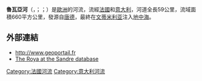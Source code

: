 {{noteTA
|G1=法国地名
|G2=单位
}}
{{Infobox river
  | name              = 鲁瓦亚河
  | native_name       = Roya<br>Roia<br>Ròia
  | image             = Fiume Roia.jpg
  | image_caption     = 流经[[文蒂米利亚|文蒂米利亚]]的鲁瓦亚河
  | map               = Roya (fleuve).png
  | subdivision_type1 = [[世界政區索引|国家]]
  | subdivision_name1 = {{FR}}<br>{{IT}}
  | length            = {{convert|59|km|mi|abbr=on}}
  | source1_elevation = {{convert|1908|m|ft|abbr=on}}
  | mouth_elevation   = {{convert|0|m|ft|abbr=on}}
  | discharge1_avg    = {{convert|15|m3/s|cuft/s|abbr=on}}
  | basin_size        = {{convert|660|km2|mi2|abbr=on}}
  | source1_location  = [[唐德|唐德]]
  | mouth_location    = [[文蒂米利亚|文蒂米利亚]]
  | mouth_coordinates = {{coord|43|47|17|N|7|36|22|E|name=Mediterranean Sea-Roya|display=inline,title}}
}}
'''魯瓦亞河'''（{{lang-fr|Roya}}，{{IPA-fr|ʁwaja}}；{{lang-it|Roia}}；{{lang-oc|Ròia}}）是[[歐洲|歐洲]]的河流，流經[[法國|法國]]和[[意大利|意大利]]，河道全長59公里，流域面積660平方公里，發源自[[唐德|唐德]]，最終在[[文蒂米利亚|文蒂米利亚]]注入[[地中海|地中海]]。

==外部連結==
*http://www.geoportail.fr {{Wayback|url=http://www.geoportail.fr/ |date=20101215171356 }}
*[http://sandre.eaufrance.fr/app/chainage/courdo/htm/Y66-0400.php?cg=Y66-0400 The Roya at the Sandre database] {{Wayback|url=http://sandre.eaufrance.fr/app/chainage/courdo/htm/Y66-0400.php?cg=Y66-0400 |date=20101115185831 }}

{{France-geo-stub}}
{{Italy-geo-stub}}
[[Category:法國河流|Category:法國河流]]
[[Category:意大利河流|Category:意大利河流]]